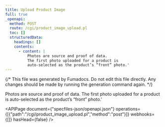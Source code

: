 ```yaml
---
title: Upload Product Image
full: true
_openapi:
  method: POST
  route: /cgi/product_image_upload.pl
  toc: []
  structuredData:
    headings: []
    contents:
      - content: |
          Photos are source and proof of data.
          The first photo uploaded for a product is
          auto-selected as the product’s “front” photo.'
---
```


{/* This file was generated by Fumadocs. Do not edit this file directly. Any changes should be made by running the generation command again. */}

Photos are source and proof of data.
The first photo uploaded for a product is
auto-selected as the product’s “front” photo.'


<APIPage document={"specfiles-json/openapi.json"} operations={[{"path":"/cgi/product_image_upload.pl","method":"post"}]} webhooks={[]} hasHead={false} />
